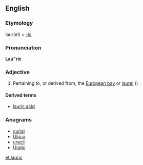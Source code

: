 ==English==

===Etymology===
laur(el) + [[-ic]]

===Pronunciation===
'''Lau"ric'''

===Adjective===
{{en-adj}}

# Pertaining to, or derived from, the [[European bay]] or [[laurel]] ({{taxlink|Laurus nobilis|species}})

====Derived terms====
* [[lauric acid]]

===Anagrams===
* [[curial#English|curial]]
* [[Ulrica#English|Ulrica]]
* [[uracil#English|uracil]]
* [[Uralic#English|Uralic]]

[[et:lauric]]